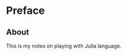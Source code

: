 # Preface {.unnumbered}


:::{.callout-note}
## About
This is my notes on playing with Julia language.
:::
